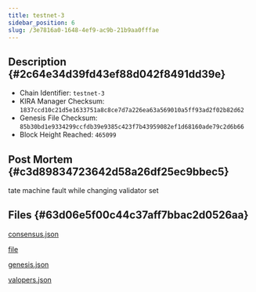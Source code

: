 ```yaml
---
title: testnet-3
sidebar_position: 6
slug: /3e7816a0-1648-4ef9-ac9b-21b9aa0fffae
---
```





## Description {#2c64e34d39fd43ef88d042f8491dd39e}

- Chain Identifier: `testnet-3`
- KIRA Manager Checksum: `1837ccd10c21d5e1633751a8c8ce7d7a226ea63a569010a5ff93ad2f02b82d62`
- Genesis File Checksum: `85b30bd1e9334299ccfdb39e9385c423f7b43959082ef1d68160ade79c2d6b66`
- Block Height Reached: `465099`

## Post Mortem {#c3d89834723642d58a26df25ec9bbec5}


tate machine fault while changing validator set


## Files {#63d06e5f00c44c37aff7bbac2d0526aa}


[consensus.json](https://prod-files-secure.s3.us-west-2.amazonaws.com/9b5bfc45-bdb5-4b46-80e6-aabe3cae64d0/ecfa3888-23cb-46d0-8c40-ed992ee43ec8/consensus.json?X-Amz-Algorithm=AWS4-HMAC-SHA256&X-Amz-Content-Sha256=UNSIGNED-PAYLOAD&X-Amz-Credential=AKIAT73L2G45HZZMZUHI%2F20240316%2Fus-west-2%2Fs3%2Faws4_request&X-Amz-Date=20240316T022216Z&X-Amz-Expires=3600&X-Amz-Signature=e74b1ece0c10da590d3a622a89599e36b4715abed9a633f4cb45398e36bacb75&X-Amz-SignedHeaders=host&x-id=GetObject)


[file](https://prod-files-secure.s3.us-west-2.amazonaws.com/9b5bfc45-bdb5-4b46-80e6-aabe3cae64d0/a3d8b42a-4f4f-4044-95fd-3bad858df489/error.log.md?X-Amz-Algorithm=AWS4-HMAC-SHA256&X-Amz-Content-Sha256=UNSIGNED-PAYLOAD&X-Amz-Credential=AKIAT73L2G45HZZMZUHI%2F20240316%2Fus-west-2%2Fs3%2Faws4_request&X-Amz-Date=20240316T022216Z&X-Amz-Expires=3600&X-Amz-Signature=cb056c76e4b0ef2b433127ec75816fdc3307ac0dc8bb18a1837166f354cd9f58&X-Amz-SignedHeaders=host&x-id=GetObject)


[genesis.json](https://prod-files-secure.s3.us-west-2.amazonaws.com/9b5bfc45-bdb5-4b46-80e6-aabe3cae64d0/07026a68-5326-45b9-b8cd-9f5c167ff686/genesis.json?X-Amz-Algorithm=AWS4-HMAC-SHA256&X-Amz-Content-Sha256=UNSIGNED-PAYLOAD&X-Amz-Credential=AKIAT73L2G45HZZMZUHI%2F20240316%2Fus-west-2%2Fs3%2Faws4_request&X-Amz-Date=20240316T022216Z&X-Amz-Expires=3600&X-Amz-Signature=915271341b7d7a55f85df990482b36bab31a2cc5e672e41cc089749744489e7b&X-Amz-SignedHeaders=host&x-id=GetObject)


[valopers.json](https://prod-files-secure.s3.us-west-2.amazonaws.com/9b5bfc45-bdb5-4b46-80e6-aabe3cae64d0/bbc40990-c22c-4b04-9628-479668c26d10/valopers.json?X-Amz-Algorithm=AWS4-HMAC-SHA256&X-Amz-Content-Sha256=UNSIGNED-PAYLOAD&X-Amz-Credential=AKIAT73L2G45HZZMZUHI%2F20240316%2Fus-west-2%2Fs3%2Faws4_request&X-Amz-Date=20240316T022216Z&X-Amz-Expires=3600&X-Amz-Signature=eb2046c4df459e1269016b659504f6618fbf448086556568ff53757ba23474cb&X-Amz-SignedHeaders=host&x-id=GetObject)

